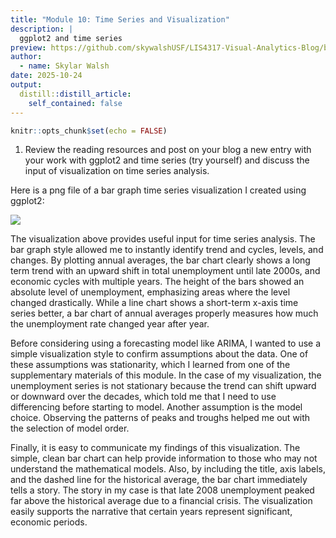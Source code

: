 ```yaml
---
title: "Module 10: Time Series and Visualization"
description: |
  ggplot2 and time series
preview: https://github.com/skywalshUSF/LIS4317-Visual-Analytics-Blog/blob/main/_posts/2025-10-22-module-9-assignment/mod9vis.png?raw=true
author:
  - name: Skylar Walsh
date: 2025-10-24
output:
  distill::distill_article:
    self_contained: false
---
```


```r
knitr::opts_chunk$set(echo = FALSE)
```

1.  Review the reading resources and post on your blog a new entry with your work with ggplot2 and time series (try yourself) and discuss the input of visualization on time series analysis.

Here is a png file of a bar graph time series visualization I created using ggplot2:

[![](Mod10Vis.png)](Mod10Vis.png)

The visualization above provides useful input for time series analysis. The bar graph style allowed me to instantly identify trend and cycles, levels, and changes. By plotting annual averages, the bar chart clearly shows a long term trend with an upward shift in total unemployment until late 2000s, and economic cycles with multiple years. The height of the bars showed an absolute level of unemployment, emphasizing areas where the level changed drastically. While a line chart shows a short-term x-axis time series better, a bar chart of annual averages properly measures how much the unemployment rate changed year after year.

Before considering using a forecasting model like ARIMA, I wanted to use a simple visualization style to confirm assumptions about the data. One of these assumptions was stationarity, which I learned from one of the supplementary materials of this module. In the case of my visualization, the unemployment series is not stationary because the trend can shift upward or downward over the decades, which told me that I need to use differencing before starting to model. Another assumption is the model choice. Observing the patterns of peaks and troughs helped me out with the selection of model order.

Finally, it is easy to communicate my findings of this visualization. The simple, clean bar chart can help provide information to those who may not understand the mathematical models. Also, by including the title, axis labels, and the dashed line for the historical average, the bar chart immediately tells a story. The story in my case is that late 2008 unemployment peaked far above the historical average due to a financial crisis. The visualization easily supports the narrative that certain years represent significant, economic periods.











